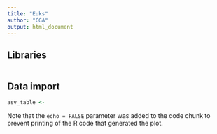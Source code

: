 ```yaml
---
title: "Euks"
author: "CGA"
output: html_document
---
```


## Libraries

```r

```

## Data import

```r
asv_table <- 
```

Note that the `echo = FALSE` parameter was added to the code chunk to prevent printing of the R code that generated the plot.
